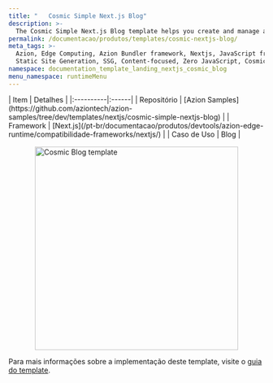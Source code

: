 ```yaml
---
title: "   Cosmic Simple Next.js Blog"
description: >-
  The Cosmic Simple Next.js Blog template helps you create and manage a blog easily, combining Next.js's performance with Cosmic headless CMS for content management.
permalink: /documentacao/produtos/templates/cosmic-nextjs-blog/
meta_tags: >-
  Azion, Edge Computing, Azion Bundler framework, Nextjs, JavaScript frameworks,
  Static Site Generation, SSG, Content-focused, Zero JavaScript, Cosmic
namespace: documentation_template_landing_nextjs_cosmic_blog
menu_namespace: runtimeMenu
---
```



<div class="[&_.flex.flex-col]:!gap-4 [&_.flex.flex-col]:md:!gap-8 [&_.flex.flex-col]:2xl:!gap-16">
  <SectionBasicContent
    titleTag="h2"
    description="O template Cosmic Simple Next.js Blog ajuda você a criar e gerenciar um blog com facilidade, combinando a performance do Next.js com o gerenciamento de conteúdo do Cosmic headless CMS."
    buttons={[
      { label: "Deploy template", link: "https://console.azion.com/create/cosmic/cosmic-simple-nextjs-blog", outlined: false, icon: "ai ai-azion", iconPos: "left" },
      { label: "Ver demo", link: "https://zh2nam1q3o.map.azionedge.net/", severity: "secondary" }
    ]}
  />
</div>

<div style="display: flex; gap: 1rem; align-items: center; flex-direction: row; flex-wrap: wrap;">
  <div style="flex: 1; min-width: 300px;">
    | Item | Detalhes |
    |:----------|:------|
    | Repositório | [Azion Samples](https://github.com/aziontech/azion-samples/tree/dev/templates/nextjs/cosmic-simple-nextjs-blog) |
    | Framework | [Next.js](/pt-br/documentacao/produtos/devtools/azion-edge-runtime/compatibilidade-frameworks/nextjs/) |
    | Caso de Uso | Blog |
  </div>
  <div style="display: flex; justify-content: center; align-items: center; flex: 1; min-width: 300px;">
    <img src="/assets/docs/images/uploads/template-showcase/nextjs/cosmic-nextjs-blog.png" width="400" alt="Cosmic Blog template" style="max-width: 100%; height: auto;" />
  </div>
</div>

Para mais informações sobre a implementação deste template, visite o [guia do template](/pt-br/documentacao/produtos/guias/cosmic-simple-next-blog/).